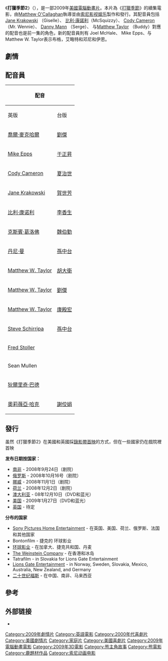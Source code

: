 {{Link style|time=2015-12-11T09:12:52+00:00}}
{{noteTA
|T=zh-hk:森林反恐隊2; zh-tw:打獵季節2; zh-hans:丛林大反攻2;
|G1=Show
|1=zh-hk:森林反恐隊2; zh-tw:打獵季節2; zh-hans:丛林大反攻2;
}}
{{Infobox film
| name           = 打獵季節2
| original_name  = {{lang|en|''Open Season 2''}}
| image          = Open Season 2 poster.jpg
| cn_name        = 叢林大反攻2
| tw_name        = 打獵季節2
| hk_name        = 森林反恐隊2
| director       = Matthew O'Callaghan<br />Todd Wilderman
| writer         = David I. Stern  
| producer       = Kirk Bodyfelt<br/>Matthew O'Callaghan<br/>'''執行製片:'''<br/>Michelle Murdocca<br/>Andrea Miloro
| starring       = [[Mike_Epps|Mike Epps]]<br/>[[Joel_McHale|Joel McHale]]<br/>[[Cody_Cameron|Cody Cameron]]<br/>[[Jane_Krakowski|Jane Krakowski]]<br/>[[Billy_Connolly|Billy Connolly]]<br/>[[Crispin_Glover|Crispin Glover]]
| music          = [[Ramin_Djawadi|Ramin Djawadi]]
| studio         = [[新力影業動畫室|新力影業動畫室]]<br />[[Reel_FX_Creative_Studios|Reel FX Creative Studios]]
| distributor    = [[Sony_Pictures_Home_Entertainment|Sony Pictures Home Entertainment]]
| released       = {{Start date|2009|1|27}}
| runtime        = 76分鐘
| language       = [[英語|英語]]
| country        = {{USA}}
| preceded_by    = 《[[打獵季節|打獵季節]]》
| followed_by    = 《[[打獵季節3|打獵季節3]]》
}}

《'''打獵季節2'''》（{{lang-en|''Open Season 2''}}），是一部2009年[[美國|美國]][[電腦動畫|電腦動畫片]]。本片為《[[打獵季節|打獵季節]]》的續集電影，由[[Matthew_O'Callaghan|Matthew O'Callaghan]]執導並由[[索尼影视娱乐|索尼影视娱乐]]製作和發行。其配音員包括 [[:en:Jane_Krakowski|Jane Krakowski]] （Giselle）、 [[:en:Billy_Connolly|比利·康諾利]]（McSquizzy）、 [[:en:Cody_Cameron|Cody Cameron]] （Mr. Wennie）、 [[:en:Danny_Mann|Danny Mann]] （Serge）、 与[[Matthew_Taylor|Matthew Taylor]] （Buddy）對應的配音也是前一集的角色，新的配音員則有 Joel McHale、 Mike Epps、与Matthew W. Taylor表示布格，艾略特和邓尼和伊恩。

== 劇情 ==

== 配音員 ==
{| class="wikitable"
!colspan=3|配音
!rowspan=2|角色
|-
!英版
!台版
!港版
|-
|[[喬爾·麥克哈爾|喬爾·麥克哈爾]]
|[[劉傑_(臺灣)|劉傑]]
|[[張錦程|張錦程]]
|愛鹿特（Elliot）
|-
|[[:en:Mike_Epps|Mike Epps]]
|[[于正昇|于正昇]]
|
|布穀（Boog）
|-
|[[:en:Cody_Cameron|Cody Cameron]]
|[[夏治世|夏治世]]
|
|臘腸先生（Mr. Weenie）
|-
|[[:en:Jane_Krakowski|Jane Krakowski]]
|[[賀世芳|賀世芳]]
|
|吉賽爾（Giselle）
|-
|[[:en:Billy_Connolly|比利·康诺利]]
|[[李香生|李香生]]
|
|妙酷鼠（McSquizzy）
|-
|[[克斯賓·葛洛佛|克斯賓·葛洛佛]]
|[[魏伯勤|魏伯勤]]
|
|菲菲（Fifi）
|-
|[[:en:Danny_Mann|丹尼·曼]]
|[[孫中台|孫中台]]
|
|阿吉（Serge）
|-
|[[:en:Maddie_Taylor|Matthew W. Taylor]]
|[[胡大衛|胡大衛]]
|
|丹尼（Deni）
|-
|[[:en:Maddie_Taylor|Matthew W. Taylor]]
|[[劉傑_(臺灣)|劉傑]]
|
|巴帝（Buddy）
|-
|[[:en:Maddie_Taylor|Matthew W. Taylor]]
|[[康殿宏|康殿宏]]
|
|伊恩（Ian）
|-
|[[:en:Steve_Schirripa|Steve Schirripa]]
|[[孫中台|孫中台]]
|
|羅伯特（Roberto）
|-
|[[:en:Fred_Stoller|Fred Stoller]]
|
|
|史丹利（Stanley）
|-
|Sean Mullen 
|
|
|羅傑（Roger）
|-
|[[狄爾里奇·巴德|狄爾里奇·巴德]]
|
|
|鲁夫斯（Rufus）
|-
|[[:en:Olivia_Hack|奧莉薇亞·哈克]]
|[[謝佼娟|謝佼娟]]
|
|小林（Charlene）
|}

== 發行 ==
虽然《打獵季節2》在美國和英國採[[錄影帶首映|錄影帶首映]]的方式，但在一些國家仍在戲院裡首映

'''发布日期按国家：'''
* [[南非|南非]] - 2008年9月24日（剧院）
* [[俄罗斯|俄罗斯]] - 2008年10月16号（剧院）
* [[挪威|挪威]] - 2008年11月1日（剧院）
* [[荷兰|荷兰]] - 2008年12月2日（剧院）
* [[澳大利亚|澳大利亚]] - 08年12月10日（DVD和蓝光）
* [[美国|美国]] - 2009年1月27日（DVD和蓝光）
* [[英国|英国]] - 待定

'''分布的国家'''
* [[Sony_Pictures_Home_Entertainment|Sony Pictures Home Entertainment]] - 在英国、美国、荷兰、俄罗斯、法国和其他国家
* Bontonfilm - 捷克的 环球影业
* [[环球影业|环球影业]] - 在加拿大、捷克共和国、丹麦
* [[The_Weinstein_Company|The Weinstein Company]] - 在香港和冰岛
* Tatrafilm - in Slovakia for Lions Gate Entertainment
* [[Lions_Gate_Entertainment|Lions Gate Entertainment]] - in Norway, Sweden, Slovakia, Mexico, Australia, New Zealand, and Germany
* [[二十世纪福斯|二十世纪福斯]] - 在中国、南非、马来西亚

== 參考 ==
{{reflist}}

== 外部链接 ==
* {{imdb title|1107365}}

{{打獵季節}}
{{索尼動畫}}

{{DEFAULTSORT:Open Season 2}}
[[Category:2009年劇情片|Category:2009年劇情片]]
[[Category:英語電影|Category:英語電影]]
[[Category:2000年代喜劇片|Category:2000年代喜劇片]]
[[Category:美國劇情片|Category:美國劇情片]]
[[Category:家庭片|Category:家庭片]]
[[Category:美國喜劇片|Category:美國喜劇片]]
[[Category:2009年電腦動畫電影|Category:2009年電腦動畫電影]]
[[Category:2009年3D電影|Category:2009年3D電影]]
[[Category:熊主角故事|Category:熊主角故事]]
[[Category:熊電影|Category:熊電影]]
[[Category:鹿題材作品|Category:鹿題材作品]]
[[Category:索尼动画电影|Category:索尼动画电影]]